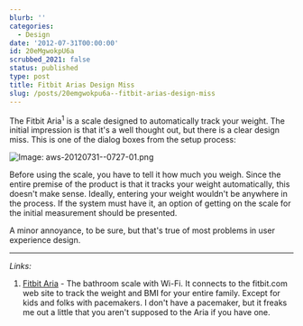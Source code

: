 ```yaml
---
blurb: ''
categories:
  - Design
date: '2012-07-31T00:00:00'
id: 20eMgwokpU6a
scrubbed_2021: false
status: published
type: post
title: Fitbit Arias Design Miss
slug: /posts/20emgwokpu6a--fitbit-arias-design-miss
---
```


The Fitbit Aria<sup>1</sup> is a scale designed to automatically track your weight. The initial impression is that it's a well thought out, but there is a clear design miss. This is one of the dialog boxes from the setup process:

![Image: aws-20120731--0727-01.png](/aws-20120731--0727-01.png)

Before using the scale, you have to tell it how much you weigh. Since the entire premise of the product is that it tracks your weight automatically, this doesn't make sense. Ideally, entering your weight wouldn't be anywhere in the process. If the system must have it, an option of getting on the scale for the initial measurement should be presented.

A minor annoyance, to be sure, but that's true of most problems in user experience design.

---


_Links:_

1. [Fitbit Aria](http://www.fitbit.com/product/aria) - The bathroom scale with Wi-Fi. It connects to the fitbit.com web site to track the weight and BMI for your entire family. Except for kids and folks with pacemakers. I don't have a pacemaker, but it freaks me out a little that you aren't supposed to the Aria if you have one.
